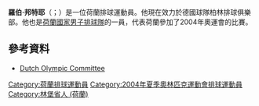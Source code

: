 '''羅伯·邦特耶'''（{{lang-nl|Rob Bontje}}；{{bd|1981年|5月12日}}）是一位荷蘭排球運動員。他現在效力於德國球隊柏林排球俱樂部。他也是[[荷蘭國家男子排球隊|荷蘭國家男子排球隊]]的一員，代表荷蘭參加了2004年奧運會的比賽。

==參考資料==
* {{nl icon}} [https://web.archive.org/web/20070609180222/http://www.sport.nl/overige/deelnemersfinder/ Dutch Olympic Committee]
{{DEFAULTSORT:Bontje, Rob}}
[[Category:荷蘭排球運動員|Category:荷蘭排球運動員]]
[[Category:2004年夏季奧林匹克運動會排球運動員|Category:2004年夏季奧林匹克運動會排球運動員]]
[[Category:林堡省人_(荷蘭)|Category:林堡省人 (荷蘭)]]